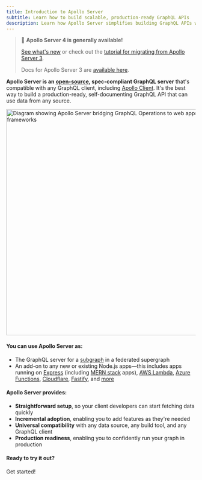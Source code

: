 ```yaml
---
title: Introduction to Apollo Server
subtitle: Learn how to build scalable, production-ready GraphQL APIs
description: Learn how Apollo Server simplifies building GraphQL APIs with its straightforward setup and support for any data source or client.
---
```


> 📣 **Apollo Server 4 is generally available!**
>
> [See what's new](/apollo-server/migration/) or check out the [tutorial for migrating from Apollo Server 3](https://www.apollographql.com/tutorials/side-quest-as4?referrer=docs-content).
>
> Docs for Apollo Server 3 are [available here](/apollo-server/v3/).

**Apollo Server is an [open-source](https://github.com/apollographql/apollo-server), spec-compliant GraphQL server** that's compatible with any GraphQL client, including [Apollo Client](/react). It's the best way to build a production-ready, self-documenting GraphQL API that can use data from any source.

<img src="./images/introduction.jpg" width="600" alt="Diagram showing Apollo Server bridging GraphQL Operations to web apps and frameworks" />

#### You can use Apollo Server as:

* The GraphQL server for a [subgraph](/apollo-server/using-federation/apollo-subgraph-setup) in a federated supergraph
* An add-on to any new or existing Node.js apps—this includes apps running on [Express](/apollo-server/api/express-middleware) (including [MERN stack](/apollo-server/integrations/mern) apps), [AWS Lambda](https://www.npmjs.com/package/@as-integrations/aws-lambda), [Azure Functions](https://www.npmjs.com/package/@as-integrations/azure-functions), [Cloudflare](https://www.npmjs.com/package/@as-integrations/cloudflare-workers), [Fastify](https://www.npmjs.com/package/@as-integrations/fastify), and [more](/apollo-server/integrations/integration-index)

#### Apollo Server provides:

*  **Straightforward setup**, so your client developers can start fetching data quickly
*  **Incremental adoption**, enabling you to add features as they're needed
*  **Universal compatibility** with any data source, any build tool, and any GraphQL client
*  **Production readiness**, enabling you to confidently run your graph in production

#### Ready to try it out?

<ButtonLink href="/apollo-server/getting-started" size="lg">
  Get started!
</ButtonLink>
